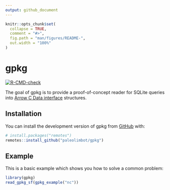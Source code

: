 ```yaml
---
output: github_document
---
```


<!-- README.md is generated from README.Rmd. Please edit that file -->

```r
knitr::opts_chunk$set(
  collapse = TRUE,
  comment = "#>",
  fig.path = "man/figures/README-",
  out.width = "100%"
)
```

# gpkg

<!-- badges: start -->
[![R-CMD-check](https://github.com/paleolimbot/gpkg/workflows/R-CMD-check/badge.svg)](https://github.com/paleolimbot/gpkg/actions)
<!-- badges: end -->

The goal of gpkg is to provide a proof-of-concept reader for SQLite queries into [Arrow C Data interface](https://arrow.apache.org/docs/format/CDataInterface.html) structures.

## Installation

You can install the development version of gpkg from [GitHub](https://github.com/) with:

``` r
# install.packages("remotes")
remotes::install_github("paleolimbot/gpkg")
```

## Example

This is a basic example which shows you how to solve a common problem:

```r
library(gpkg)
read_gpkg_sf(gpkg_example("nc"))
```
